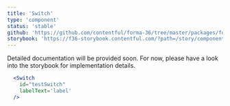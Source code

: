 ```yaml
---
title: 'Switch'
type: 'component'
status: 'stable'
github: 'https://github.com/contentful/forma-36/tree/master/packages/forma-36-react-components/src/components/Switch'
storybook: 'https://f36-storybook.contentful.com/?path=/story/components-switch--default'
---
```


Detailed documentation will be provided soon. For now, please have a look into the storybook for implementation details.

```jsx
  <Switch
    id="testSwitch"
    labelText='label'
  />
```
